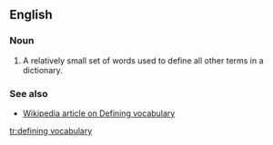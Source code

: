 ==English==
{{rfd}}
===Noun===
{{en-noun|head=[[define|defining]] [[vocabulary]]|defining vocabularies}}

# {{lexicography}} A relatively small set of words used to define all other terms in a dictionary.

===See also===
*[[w:Defining vocabulary|Wikipedia article on Defining vocabulary]]

[[tr:defining vocabulary]]